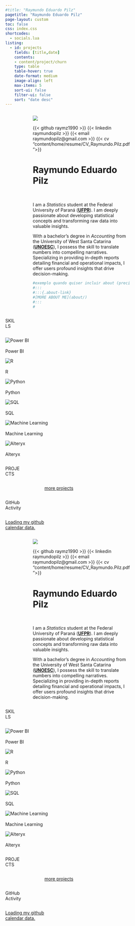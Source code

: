 ```yaml
---
#title: "Raymundo Eduardo Pilz"
pagetitle: "Raymundo Eduardo Pilz"
page-layout: custom
toc: false
css: index.css
shortcodes:
  - socials.lua
listing: 
  - id: projects
    fields: [title,date]
    contents: 
    - content/project/churn
    type: table
    table-hover: true
    date-format: medium
    image-align: left
    max-items: 5
    sort-ui: false
    filter-ui: false
    sort: "date desc"
---
```


:::: light-mode

:::: {.columns}

::: {.column .col-v-center width="15%"}
:::

::: {.column .col-v-center width="70%"}

::: {.portrait}
![](static/img/avatar.jpg){.profile-pic}


:::{.socials .text-center .col-v-center}
{{< github raymz1990 >}}
{{< linkedin raymundopilz >}}
{{< email raymundopilz@gmail.com >}}
{{< cv "content/home/resume/CV_Raymundo.Pilz.pdf">}}
:::

:::

::: {.blank-space}

:::

# Raymundo Eduardo Pilz 
<br>

::: {.home-intro}
I am a *Statistics* student at the Federal University of Paraná (**[UFPR](https://ufpr.br/)**). I am deeply passionate about developing statistical concepts and transforming raw data into valuable insights.

With a bachelor's degree in *Accounting* from the University of West Santa Catarina (**[UNOESC](https://www.unoesc.edu.br/)**), I possess the skill to translate numbers into compelling narratives. Specializing in providing in-depth reports detailing financial and operational impacts, I offer users profound insights that drive decision-making.

```r
#exemplo quando quiser incluir about (precisa excluir o bloco de codigo)
#:::
#:::{.about-link}
#[MORE ABOUT ME](about/)
#:::
#
```

:::
:::

::: {.column .col-v-center width="20%"}
:::

::::


::::{.columns}
::: {.light-section}
::: {.column .col-v-center width="15%"}
:::

::: {.column .col-v-center width="70%"}

::: {.light-header}
SKILLS
:::
:::

:::

::::

:::: {.columns}
::: {.light-bg}

::: {.column .col-v-center width="15%"}
:::

::: {.skills}
::: {layout-ncol=3}

![Power BI](content/home/skills/img/microsoft-power-bi.svg)
<br> <br>
Power BI

![R](content/home/skills/img/r.svg)
<br> <br>
R

![Python](content/home/skills/img/python.svg)
<br> <br>
Python

![SQL](content/home/skills/img/postgresql.svg)
<br> <br>
SQL

![Machine Learning](content/home/skills/img/machine-learning-model.svg)
<br> <br>
Machine Learning

![Alteryx](content/home/skills/img/alteryx.svg)
<br> <br>
Alteryx

:::
:::

::: {.column .col-v-center width="20%"}
:::

:::
::::

::::{.columns}
::: {.light-section}
::: {.column .col-v-center width="15%"}
:::

::: {.column .col-v-center width="70%"}

::: {.light-header}
PROJECTS
:::
:::

:::

::::


::::{.columns}

::: {.column .col-v-center width="15%"}
:::

::: {.column .col-v-center width="70%"}

:::{#projects}
:::

::: {.all-link}
[more projects](project/)
:::
:::

::::

::::{.columns}
::: {.light-section}
::: {.column .col-v-center width="15%"}
:::

::: {.column .col-v-center width="70%"}

::: {.light-header}
GitHub Activity
:::
:::

:::

::::


::::{.columns}
::: {.home-section}
::: {.column .col-v-center width="15%"}
:::

::: {.column .col-v-center width="70%"}



<script
  src="https://unpkg.com/github-calendar@latest/dist/github-calendar.min.js">
</script>

<div class="l-body-outset">
<a href="https://github.com/raymz1990">
<div class="calendar">
Loading my github calendar data.
</div>
</a>
</div>

<script>
GitHubCalendar(".calendar", "raymz1990", { responsive: true });
</script>
:::
:::
::::

::::




:::: dark-mode

:::: {.columns}

::: {.column .col-v-center width="15%"}
:::

::: {.column .col-v-center width="70%"}

::: {.portrait}
![](static/img/avatar.jpg){.profile-pic}


:::{.socials .text-center .col-v-center}
{{< github raymz1990 >}}
{{< linkedin raymundopilz >}}
{{< email raymundopilz@gmail.com >}}
{{< cv "content/home/resume/CV_Raymundo.Pilz.pdf">}}
:::

:::

::: {.blank-space}

:::

# Raymundo Eduardo Pilz 
<br>

::: {.home-intro}
I am a *Statistics* student at the Federal University of Paraná (**[UFPR](https://ufpr.br/)**). I am deeply passionate about developing statistical concepts and transforming raw data into valuable insights.

With a bachelor's degree in *Accounting* from the University of West Santa Catarina (**[UNOESC](https://www.unoesc.edu.br/)**), I possess the skill to translate numbers into compelling narratives. Specializing in providing in-depth reports detailing financial and operational impacts, I offer users profound insights that drive decision-making.

:::
:::

::: {.column .col-v-center width="20%"}
:::

::::


::::{.columns}
::: {.dark-section}
::: {.column .col-v-center width="15%"}
:::

::: {.column .col-v-center width="70%"}

::: {.dark-header}
SKILLS
:::
:::

:::

::::

:::: {.columns}
::: {.dark-bg}

::: {.column .col-v-center width="15%"}
:::

::: {.skills}
::: {layout-ncol=3}

![Power BI](content/home/skills/img/microsoft-power-bi.svg)
<br> <br>
Power BI

![R](content/home/skills/img/r.svg)
<br> <br>
R

![Python](content/home/skills/img/python.svg)
<br> <br>
Python

![SQL](content/home/skills/img/postgresql.svg)
<br> <br>
SQL

![Machine Learning](content/home/skills/img/machine-learning-model.svg)
<br> <br>
Machine Learning

![Alteryx](content/home/skills/img/alteryx.svg)
<br> <br>
Alteryx

:::
:::

::: {.column .col-v-center width="20%"}
:::

:::
::::

::::{.columns}
::: {.dark-section}
::: {.column .col-v-center width="15%"}
:::

::: {.column .col-v-center width="70%"}

::: {.dark-header}
PROJECTS
:::
:::

:::

::::


::::{.columns}

::: {.column .col-v-center width="15%"}
:::

::: {.column .col-v-center width="70%"}

:::{#projects}
:::

::: {.all-link}
[more projects](project/)
:::
:::

::::

::::{.columns}
::: {.dark-section}
::: {.column .col-v-center width="15%"}
:::

::: {.column .col-v-center width="70%"}

::: {.dark-header}
GitHub Activity
:::
:::

:::

::::

::::{.columns}
::: {.home-section}
::: {.column .col-v-center width="15%"}
:::

::: {.column .col-v-center width="70%"}

<script
  src="https://unpkg.com/github-calendar@latest/dist/github-calendar.min.js">
</script>

<div class="l-body-outset">
<a href="https://github.com/raymz1990">
<div class="calendar">
Loading my github calendar data.
</div>
</a>
</div>

<script>
GitHubCalendar(".calendar", "raymz1990", { responsive: true });
</script>
:::
:::
::::

::::